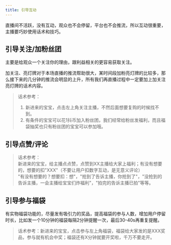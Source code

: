 ```yaml
---
title: 引导互动
---
```


直播间不活跃，没有互动，观众也不会停留，平台也不会推流，所以互动很重要，主播要巧妙使用话术和技巧。

## 引导关注/加粉丝团

主要是给观众一个关注你的理由，跟利益相关的更容易获取关注。

加关注、亮灯牌对于本场直播的推流帮助很大，某时间段加粉亮灯牌的比较多，那么接下来的几分钟的推流会明显的上升，所有我们再直播过程中一定要加上加关注亮灯牌的话术内容。

> 话术参考：
>
> 1. 新进来的宝宝，点击左上角关注主播，不然后面想要复购的时候找不到。
> 2. 有条件的宝宝可以花1抖币加入粉丝团，我们经常给粉丝发福利，而且福袋抽奖也只有粉丝团的宝宝可以参加哦。

## 引导点赞/评论

> 话术参考：  
> 新进来的宝宝，给主播点点赞，点赞到XX主播给大家上福利；有没有想要的，想要的扣"XXX"（不要让用户扣数字互动，是无意义评论）  
> "有没有想要的？想要扣：想"，"抢到了告诉主播，你抢到了"，"没抢到的告诉主播，一会主播给宝宝们炸福利"，"拍完的告诉主播已拍"等等。

## 引导参与福袋

有实物福袋功能的，尽量发有吸引力的奖品，提高福袋的参与人数，增加用户停留时长，比如发一个10分钟的福袋每隔2分钟提醒一次，最后30-40s再重复提醒。

> 话术参考：新进来的宝宝，点击参与左上角福袋，福袋给大家发的是XXX奖品，参与就有机会中奖；福袋还有X分钟就要开奖啦，千万不要走开。
